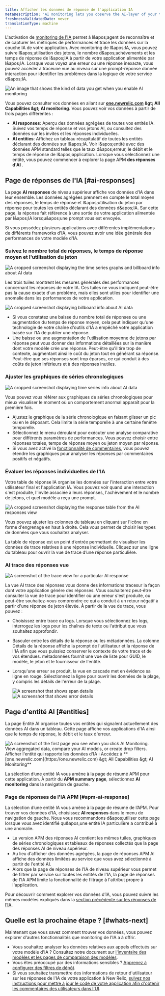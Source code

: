 ```yaml
---
title: Afficher les données de réponse de l'application IA
metaDescription: 'AI monitoring lets you observe the AI-layer of your tech stack, giving you a holistic overview of the health and performance of your AI-powered app.'
freshnessValidatedDate: never
translationType: machine
---
```


L&apos;activation de [monitoring de l&apos;IA](/docs/ai-monitoring/intro-to-ai-monitoring) permet à l&amp;apos;agent de reconnaître et de capturer les métriques de performances et trace les données sur la couche IA de votre application. Avec monitoring de l&amp;apos;IA, vous pouvez suivre l&amp;apos;utilisation des jetons, le nombre d&amp;apos;achèvements et les temps de réponse de l&amp;apos;IA à partir de votre application alimentée par l&amp;apos;IA. Lorsque vous voyez une erreur ou une réponse inexacte, vous pouvez accéder à traceune vue au niveau sur une prompt-réponse donnée interaction pour identifier les problèmes dans la logique de votre service d&amp;apos;IA.

<img title="AI responses data" alt="An image that shows the kind of data you get when you enable AI monitoring" src="/images/ai_screenshot-full_intro-ai-ui.webp" />

Vous pouvez consulter vos données en allant sur <DNT>**[one.newrelic.com](https://one.newrelic.com) &amp;gt; All Capabilities &amp;gt; AI monitoring**</DNT>. Vous pouvez voir vos données à partir de trois pages différentes :

* <DNT>**AI responses**</DNT>: Aperçu des données agrégées de toutes vos entités IA. Suivez vos temps de réponse et vos jetons AI, ou consultez des données sur les invites et les réponses individuelles.
* <DNT>**AI entities**</DNT>: Affichez un tableau récapitulatif de toutes les entités déclarant des données sur l&amp;apos;IA. Voir l&amp;apos;entité avec des données APM standard telles que le taux d&amp;apos;erreur, le débit et le temps de réponse de l&amp;apos;application. Lorsque vous sélectionnez une entité, vous pouvez commencer à explorer la page APM **des réponses d&apos;AI** .

## Page de réponses de l&apos;IA [#ai-responses]

La page <DNT>**AI responses**</DNT> de niveau supérieur affiche vos données d’IA dans leur ensemble. Les données agrégées prennent en compte le total moyen des réponses, le temps de réponse et l&amp;apos;utilisation du jeton par réponse pour toutes les entités déclarant des données d&amp;apos;IA. Sur cette page, la réponse fait référence à une sortie de votre application alimentée par l&amp;apos;IA lorsqu&amp;apos;une prompt vous est envoyée.

Si vous possédez plusieurs applications avec différentes implémentations de différents frameworks d&apos;IA, vous pouvez avoir une idée générale des performances de votre modèle d&apos;IA.

### Suivez le nombre total de réponses, le temps de réponse moyen et l&apos;utilisation du jeton

<img title="AI responses response billboard and time series graphs" alt="A cropped screenshot displaying the time series graphs and billboard info about AI data" src="/images/ai_screenshot-crop_timeseries-billboard.webp" />

Les trois tuiles montrent les mesures générales des performances concernant les réponses de votre IA. Ces tuiles ne vous indiquent peut-être pas la cause exacte d&apos;un problème, mais elles sont utiles pour identifier une anomalie dans les performances de votre application.

<img title="Three tiles to show spikes and drops in response usage" alt="A cropped screenshot displaying billboard info about AI data" src="/images/ai_screenshot-crop_billboard.webp" />

* Si vous constatez une baisse du nombre total de réponses ou une augmentation du temps de réponse moyen, cela peut indiquer qu&apos;une technologie de votre chaîne d&apos;outils d&apos;IA a empêché votre application basée sur l&apos;IA de publier une réponse.
* Une baisse ou une augmentation de l&apos;utilisation moyenne de jetons par réponse peut vous donner des informations détaillées sur la manière dont votre modèle crée une réponse. Peut-être qu&apos;il tire trop de contexte, augmentant ainsi le coût du jeton tout en générant sa réponse. Peut-être que ses réponses sont trop éparses, ce qui conduit à des coûts de jeton inférieurs et à des réponses inutiles.

### Ajuster les graphiques de séries chronologiques

<img title="AI time series graphs" alt="A cropped screenshot displaying time series info about AI data" src="/images/ai_screenshot-crop_Cropped-image-of-AI-timeseries.webp" />

Vous pouvez vous référer aux graphiques de séries chronologiques pour mieux visualiser le moment où un comportement anormal apparaît pour la première fois.

* Ajustez le graphique de la série chronologique en faisant glisser un pic ou en le déposant. Cela limite la série temporelle à une certaine fenêtre temporelle.
* Sélectionnez le menu déroulant pour exécuter une analyse comparative pour différents paramètres de performances. Vous pouvez choisir entre réponses totales, temps de réponse moyen ou jeton moyen par réponse.
* Si vous avez activé la [fonctionnalité de commentaires](/docs/ai-monitoring/customize-agent-ai-monitoring), vous pouvez étendre les graphiques pour analyser les réponses par commentaires positifs et négatifs.

### Évaluer les réponses individuelles de l&apos;IA

Votre table de réponse IA organise les données sur l&apos;interaction entre votre utilisateur final et l&apos;application IA. Vous pouvez voir quand une interaction s&apos;est produite, l&apos;invite associée à leurs réponses, l&apos;achèvement et le nombre de jetons, et quel modèle a reçu une prompt.

<img title="AI response page response table" alt="A cropped screenshot displaying the response table from the AI responses view" src="/images/ai_screenshot-crop_response-table.webp" />

Vous pouvez ajuster les colonnes du tableau en cliquant sur l&apos;icône en forme d&apos;engrenage en haut à droite. Cela vous permet de choisir les types de données que vous souhaitez analyser.

La table de réponse est un point d’entrée permettant de visualiser les données de trace relatives à une réponse individuelle. Cliquez sur une ligne du tableau pour ouvrir la vue de trace d’une réponse particulière.

### AI trace des réponses vue

<img title="AI response trace view" alt="A screenshot of the trace view for a particular AI response" src="/images/ai_screenshot-full_trace-view-ai-response.webp" />

La vue AI trace des réponses vous donne des informations tracesur la façon dont votre application génère des réponses. Vous souhaiterez peut-être consulter la vue de trace pour identifier où une erreur s&apos;est produite, ou peut-être souhaitez-vous comprendre ce qui a conduit à un retour négatif à partir d&apos;une réponse de jeton élevée. À partir de la vue de trace, vous pouvez :

* Choisissez entre trace ou logs. Lorsque vous sélectionnez les logs, interrogez les logs pour les chaînes de texte ou l&apos;attribut que vous souhaitez approfondir.

* Basculer entre les détails de la réponse ou les métadonnées. La colonne Détails de la réponse affiche la prompt de l&apos;utilisateur et la réponse de l&apos;IA afin que vous puissiez conserver le contexte de votre trace et de vos étendues. métadonnées fournit une vue de liste pour GUID, le modèle, le jeton et le fournisseur de l&apos;entité.

* Lorsqu&apos;une erreur se produit, la vue en cascade met en évidence sa ligne en rouge. Sélectionnez la ligne pour ouvrir les données de la plage, y compris les détails de l&apos;erreur de la plage.

  <SideBySide>
    <Side>
      <img class="unbound" title="Span details modal" alt="A screenshot that shows span details " src="/images/ai_screenshot-crop_trace-waterfall-page-span-details.webp" />
    </Side>

    <Side>
      <img class="unbound" title="Error details modal" alt="A screenshot that shows error details " src="/images/ai_screenshot-crop_trace-waterfall-page-error-details.webp" />
    </Side>
  </SideBySide>

## Page d&apos;entité AI [#entities]

La page Entité AI organise toutes vos entités qui signalent actuellement des données AI dans un tableau. Cette page affiche vos applications d&apos;IA ainsi que le temps de réponse, le débit et le taux d&apos;erreur.

<img title="AI entities page" alt="A screenshot of the first page you see when you click AI Monitoring. View aggregated data, compare your AI models, or create drop filters." src="/images/ai_screenshot-crop_AI-entities-page.webp" />

<figcaption>
  Afficher l&apos;entité qui rapporte les données d&apos;IA : Accédez à **[one.newrelic.com](https://one.newrelic.com) &amp;gt; All Capabilities &amp;gt; AI Monitoring**
</figcaption>

La sélection d’une entité IA vous amène à la page de résumé APM pour cette application. À partir du <DNT>**APM summary page**</DNT>, sélectionnez <DNT>**AI monitoring**</DNT> dans la navigation de gauche.

### Page de réponses de l&apos;IA APM [#apm-ai-response]

La sélection d’une entité IA vous amène à la page de résumé de l’APM. Pour trouver vos données d&apos;IA, choisissez <DNT>**AI responses**</DNT> dans le menu de navigation de gauche. Nous vous recommandons d&amp;apos;utiliser cette page lorsque vous avez identifié qu&amp;apos;une entité IA particulière a contribué à une anomalie.

* La version APM des réponses AI contient les mêmes tuiles, graphiques de séries chronologiques et tableaux de réponses collectés que la page des réponses AI de niveau supérieur.
* Au lieu d&apos;afficher des données agrégées, la page de réponses APM AI affiche des données limitées au service que vous avez sélectionné à partir de l&apos;entité AI.
* Alors que la page de réponses de l&apos;IA de niveau supérieur vous permet de filtrer par service sur toutes les entités de l&apos;IA, la page de réponses de l&apos;IA APM limite la fonctionnalité de filtrage à l&apos;attribut propre à l&apos;application.

Pour découvrir comment explorer vos données d’IA, vous pouvez suivre les mêmes modèles expliqués dans la [section précédente sur les réponses de l’IA](#ai-responses).

## Quelle est la prochaine étape ? [#whats-next]

Maintenant que vous savez comment trouver vos données, vous pouvez explorer d&apos;autres fonctionnalités que monitoring de l&apos;IA a à offrir.

* Vous souhaitez analyser les données relatives aux appels effectués sur votre modèle d&apos;IA ? Consultez notre document sur [l&apos;inventaire des modèles et les pages de comparaison des modèles](/docs/ai-monitoring/explore-ai-data/view-model-data).
* Vous êtes préoccupé par des informations sensibles ? [Apprenez à configurer des filtres de dépôt](/docs/ai-monitoring/drop-sensitive-data).
* Si vous souhaitez transmettre des informations de retour d&apos;utilisateur sur les réponses de l&apos;IA de votre application à New Relic, [suivez nos instructions pour mettre à jour le code de votre application afin d&apos;obtenir les commentaires des utilisateurs dans l&apos;UI](/docs/ai-monitoring/customize-agent-ai-monitoring).
